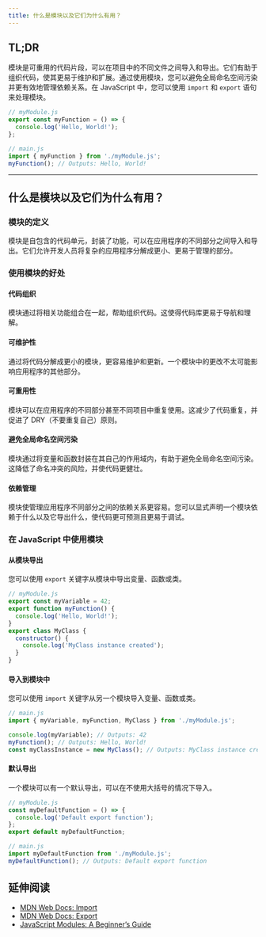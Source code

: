 ```yaml
---
title: 什么是模块以及它们为什么有用？
---
```


## TL;DR

模块是可重用的代码片段，可以在项目中的不同文件之间导入和导出。它们有助于组织代码，使其更易于维护和扩展。通过使用模块，您可以避免全局命名空间污染并更有效地管理依赖关系。在 JavaScript 中，您可以使用 `import` 和 `export` 语句来处理模块。

```js
// myModule.js
export const myFunction = () => {
  console.log('Hello, World!');
};

// main.js
import { myFunction } from './myModule.js';
myFunction(); // Outputs: Hello, World!
```

***

## 什么是模块以及它们为什么有用？

### 模块的定义

模块是自包含的代码单元，封装了功能，可以在应用程序的不同部分之间导入和导出。它们允许开发人员将复杂的应用程序分解成更小、更易于管理的部分。

### 使用模块的好处

#### 代码组织

模块通过将相关功能组合在一起，帮助组织代码。这使得代码库更易于导航和理解。

#### 可维护性

通过将代码分解成更小的模块，更容易维护和更新。一个模块中的更改不太可能影响应用程序的其他部分。

#### 可重用性

模块可以在应用程序的不同部分甚至不同项目中重复使用。这减少了代码重复，并促进了 DRY（不要重复自己）原则。

#### 避免全局命名空间污染

模块通过将变量和函数封装在其自己的作用域内，有助于避免全局命名空间污染。这降低了命名冲突的风险，并使代码更健壮。

#### 依赖管理

模块使管理应用程序不同部分之间的依赖关系更容易。您可以显式声明一个模块依赖于什么以及它导出什么，使代码更可预测且更易于调试。

### 在 JavaScript 中使用模块

#### 从模块导出

您可以使用 `export` 关键字从模块中导出变量、函数或类。

```js
// myModule.js
export const myVariable = 42;
export function myFunction() {
  console.log('Hello, World!');
}
export class MyClass {
  constructor() {
    console.log('MyClass instance created');
  }
}
```

#### 导入到模块中

您可以使用 `import` 关键字从另一个模块导入变量、函数或类。

```js
// main.js
import { myVariable, myFunction, MyClass } from './myModule.js';

console.log(myVariable); // Outputs: 42
myFunction(); // Outputs: Hello, World!
const myClassInstance = new MyClass(); // Outputs: MyClass instance created
```

#### 默认导出

一个模块可以有一个默认导出，可以在不使用大括号的情况下导入。

```js
// myModule.js
const myDefaultFunction = () => {
  console.log('Default export function');
};
export default myDefaultFunction;

// main.js
import myDefaultFunction from './myModule.js';
myDefaultFunction(); // Outputs: Default export function
```

## 延伸阅读

* [MDN Web Docs: Import](https://developer.mozilla.org/en-US/docs/Web/JavaScript/Reference/Statements/import)
* [MDN Web Docs: Export](https://developer.mozilla.org/en-US/docs/Web/JavaScript/Reference/Statements/export)
* [JavaScript Modules: A Beginner’s Guide](https://www.sitepoint.com/understanding-es6-modules/)
